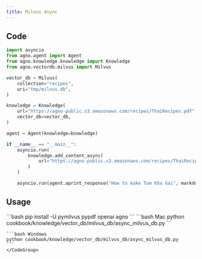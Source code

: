 ```yaml
---
title: Milvus Async
---
```


## Code

```python cookbook/knowledge/vector_db/milvus_db/async_milvus_db.py
import asyncio
from agno.agent import Agent
from agno.knowledge.knowledge import Knowledge
from agno.vectordb.milvus import Milvus

vector_db = Milvus(
    collection="recipes",
    uri="tmp/milvus.db",
)

knowledge = Knowledge(
    url="https://agno-public.s3.amazonaws.com/recipes/ThaiRecipes.pdf"
    vector_db=vector_db,
)

agent = Agent(knowledge=knowledge)

if __name__ == "__main__":
    asyncio.run(
        knowledge.add_content_async(
            url="https://agno-public.s3.amazonaws.com/recipes/ThaiRecipes.pdf"
        )
    )

    asyncio.run(agent.aprint_response("How to make Tom Kha Gai", markdown=True))
```

## Usage

<Steps>
  <Snippet file="create-venv-step.mdx" />

  <Step title="Install libraries">
    ```bash
    pip install -U pymilvus pypdf openai agno
    ```
  </Step>

  <Step title="Run Agent">
    <CodeGroup>
    ```bash Mac
    python cookbook/knowledge/vector_db/milvus_db/async_milvus_db.py
    ```

    ```bash Windows
    python cookbook/knowledge/vector_db/milvus_db/async_milvus_db.py
    ```
    </CodeGroup>
  </Step>
</Steps>